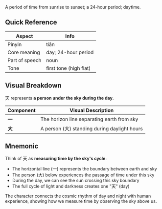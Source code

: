 A period of time from sunrise to sunset; a 24-hour period; daytime.

## Quick Reference

| Aspect         | Info                   |
| -------------- | ---------------------- |
| Pinyin         | tiān                   |
| Core meaning   | day; 24-hour period    |
| Part of speech | noun                   |
| Tone           | first tone (high flat) |

## Visual Breakdown

天 represents **a person under the sky during the day**.

| Component | Visual Description                           |
| --------- | -------------------------------------------- |
| **一**    | The horizon line separating earth from sky   |
| **大**    | A person (大) standing during daylight hours |

## Mnemonic

Think of 天 as **measuring time by the sky's cycle**:

- The horizontal line (一) represents the boundary between earth and sky
- The person (大) below experiences the passage of time under this sky
- During the day, we can see the sun crossing this sky boundary
- The full cycle of light and darkness creates one "天" (day)

The character connects the cosmic rhythm of day and night with human experience, showing how we
measure time by observing the sky above us.
